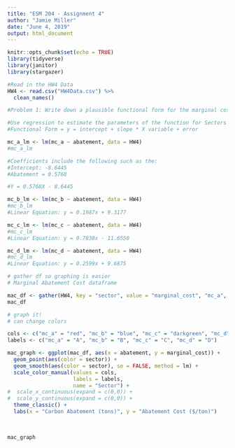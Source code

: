 ```yaml
---
title: "ESM 204 - Assignment 4"
author: "Jamie Miller"
date: "June 4, 2019"
output: html_document
---
```


```r
knitr::opts_chunk$set(echo = TRUE)
library(tidyverse)
library(janitor)
library(stargazer)

```

```r
#Read in the HW4 Data 
HW4 <- read.csv("HW4Data.csv") %>% 
  clean_names()
```

```r
#Problem 1: Write down a plausible functional form for the marginal cost of abatement for sector A. Use regression analysis to estimate the parameters of that function.

#Use regression to estimate the parameters of the function for Sectors A, B, C, and D 
#Functional Form = y = intercept + slope * X variable + error 

mc_a_lm <- lm(mc_a ~ abatement, data = HW4)
#mc_a_lm

#Coefficients include the following such as the: 
#Intercept: -8.6445 
#Abatement = 0.5768 

#Y = 0.5768X - 8.6445 

mc_b_lm <- lm(mc_b ~ abatement, data = HW4)
#mc_b_lm
#Linear Equation: y = 0.1987x + 9.3177 

mc_c_lm <- lm(mc_c ~ abatement, data = HW4)
#mc_c_lm
#Linear Equation: y = 0.7838x - 11.6550 

mc_d_lm <- lm(mc_d ~ abatement, data = HW4)
#mc_d_lm
#Linear Equation: y = 0.2599x + 9.6875


```


```r
# gather df so graphing is easier
# Marginal Abatement Cost dataframe

mac_df <- gather(HW4, key = "sector", value = "marginal_cost", "mc_a", "mc_b", "mc_c", "mc_d")
mac_df


```

```r
# graph it!
# can change colors

cols <- c("mc_a" = "red", "mc_b" = "blue", "mc_c" = "darkgreen", "mc_d" = "orange")
labels <- c("mc_a" = "A", "mc_b" = "B", "mc_c" = "C", "mc_d" = "D")

mac_graph <- ggplot(mac_df, aes(x = abatement, y = marginal_cost)) +
  geom_point(aes(color = sector)) +
  geom_smooth(aes(color = sector), se = FALSE, method = lm) +
  scale_color_manual(values = cols,
                     labels = labels,
                     name = "Sector") + 
#  scale_x_continuous(expand = c(0,0)) +
#  scale_y_continuous(expand = c(0,0)) +
  theme_classic() + 
  labs(x = "Carbon Abatement (tons)", y = "Abatement Cost ($/ton)")
  
  

mac_graph

```





